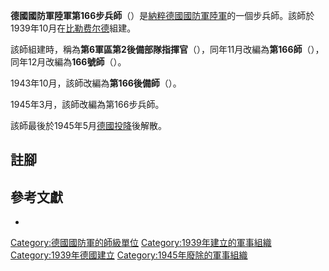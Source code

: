 {{infobox military unit
|unit_name = 德國國防軍陸軍第6軍區第2後備部隊指揮官<br/>德國國防軍陸軍第166師<br/>德國國防軍陸軍166號師<br/>德國國防軍陸軍第166後備師<br/>德國國防軍陸軍第166步兵師
|image =
|image_size =
|dates = 1939年10月至1945年5月
|country = {{flag|Nazi Germany}}
|branch = [[納粹德國陸軍|陸軍]]
|type = [[步兵|步兵]]
|role =
|size = [[师_(军队)|師]]
|command_structure =
|garrison =
|garrison_label =
|nickname =
|motto =
|colors =
|colors_label =
|march =
|mascot =
|battles =
}}

'''德國國防軍陸軍第166步兵師'''（{{lang-de|'''166. Infanterie-Division'''}}）是[[納粹德國|納粹德國]][[德國國防軍|國防軍]][[納粹德國陸軍|陸軍]]的一個步兵師。該師於1939年10月在[[比勒费尔德|比勒费尔德]]組建{{cfn|Mitcham|y=2007}}。

該師組建時，稱為'''第6軍區第2後備部隊指揮官'''（{{lang-de|'''Kommandeur der Ersatztruppen 2 des Wehrkreis VI'''}}），同年11月改編為'''第166師'''（{{lang-de|'''166. Division'''}}），同年12月改編為'''166號師'''（{{lang-de|'''Division Nr. 166'''}}）。

1943年10月，該師改編為'''第166後備師'''（{{lang-de|'''166. Reserve-Division'''}}）。

1945年3月，該師改編為第166步兵師。

該師最後於1945年5月[[第二次世界大戰歐洲戰場的結束|德國投降]]後解散。

== 註腳 ==
{{reflist}}

== 參考文獻 ==
* {{Cite book|last=Mitcham |first=Samuel W., Jr.|author-link=Samuel W. Mitcham|title=German Order of Battle, Volume One: 1st – 290th Infantry Divisions in WWII|year=2007|publisher=Stackpole Books|location=PA; United States of America|isbn=978-0-8117-3416-5|ref={{sfnRef|Mitcham|y=2007}}}}

{{mil-stub}}
{{德國國防軍陸軍的步兵師}}
[[Category:德國國防軍的師級單位|Category:德國國防軍的師級單位]]
[[Category:1939年建立的軍事組織|Category:1939年建立的軍事組織]]
[[Category:1939年德國建立|Category:1939年德國建立]]
[[Category:1945年廢除的軍事組織|Category:1945年廢除的軍事組織]]